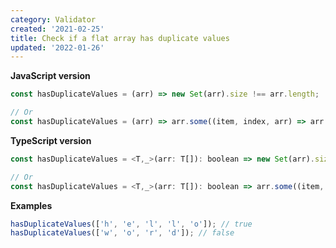 ```yaml
---
category: Validator
created: '2021-02-25'
title: Check if a flat array has duplicate values
updated: '2022-01-26'
---
```


**JavaScript version**

```js
const hasDuplicateValues = (arr) => new Set(arr).size !== arr.length;

// Or
const hasDuplicateValues = (arr) => arr.some((item, index, arr) => arr.indexOf(item) !== index);
```

**TypeScript version**

```js
const hasDuplicateValues = <T,_>(arr: T[]): boolean => new Set(arr).size !== arr.length;

// Or
const hasDuplicateValues = <T,_>(arr: T[]): boolean => arr.some((item, index, arr) => arr.indexOf(item) !== index);
```

**Examples**

```js
hasDuplicateValues(['h', 'e', 'l', 'l', 'o']); // true
hasDuplicateValues(['w', 'o', 'r', 'd']); // false
```
